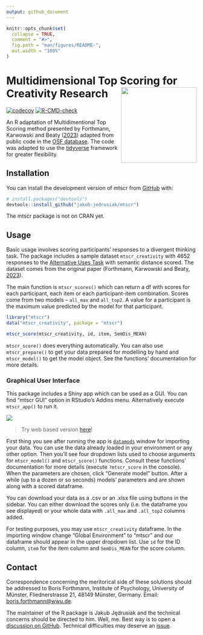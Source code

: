 ```yaml
---
output: github_document
---
```


<!-- README.md is generated from README.Rmd. Please edit that file -->

```r
knitr::opts_chunk$set(
  collapse = TRUE,
  comment = "#>",
  fig.path = "man/figures/README-",
  out.width = "100%"
)
```

# Multidimensional Top Scoring for Creativity Research <img src="./man/figures/mtscr-hex.svg" width=200 align="right"/> {#multidimentional-top-scoring-for-creativity-research}

<!-- badges: start -->

[![codecov](https://codecov.io/gh/jakub-jedrusiak/mtscr/branch/master/graph/badge.svg?token=N3UGHFK5QN)](https://codecov.io/gh/jakub-jedrusiak/mtscr) [![R-CMD-check](https://github.com/jakub-jedrusiak/mtscr/actions/workflows/R-CMD-check.yaml/badge.svg)](https://github.com/jakub-jedrusiak/mtscr/actions/workflows/R-CMD-check.yaml)

<!-- badges: end -->

An R adaptation of Multidimentional Top Scoring method presented by Forthmann, Karwowski and Beaty ([2023](https://doi.org/10.1037/aca0000571)) adapted from public code in the [OSF database](https://osf.io/7rgsp/). The code was adapted to use the [tidyverse](https://www.tidyverse.org/) framework for greater flexibility.

## Installation {#installation}

You can install the development version of mtscr from [GitHub](https://github.com/) with:

``` r
# install.packages("devtools")
devtools::install_github("jakub-jedrusiak/mtscr")
```

The mtscr package is not on CRAN yet.

## Usage {#usage}

Basic usage involves scoring participants' responses to a divergent thinking task. The package includes a sample dataset `mtscr_creativity` with 4652 responses to the [Alternative Uses Task](https://en.wikipedia.org/wiki/Alternative_uses_test) with semantic distance scored. The dataset comes from the original paper (Forthmann, Karwowski and Beaty, [2023](https://doi.org/10.1037/aca0000571)).

The main function is `mtscr_scores()` which can return a df with scores for each participant, each item or each participant-item combination. Scores come from two models -- `all_max` and `all_top2`. A value for a participant is the maximum value predicted by the model for that participant.

```r
library("mtscr")
data("mtscr_creativity", package = "mtscr")

mtscr_score(mtscr_creativity, id, item, SemDis_MEAN)
```

`mtscr_score()` does everything automatically. You can also use `mtscr_prepare()` to get your data prepared for modelling by hand and `mtscr_model()` to get the model object. See the functions' documentation for more details.

### Graphical User Interface {#graphical-user-interface}

This package includes a Shiny app which can be used as a GUI. You can find "mtscr GUI" option in RStudio's Addins menu. Alternatively execute `mtscr_app()` to run it.

![](./man/figures/README-GUI-example.gif)

> Try web based version [here](https://jakub-jedrusiak.shinyapps.io/mtscr_GUI/)!

First thing you see after running the app is [`datamods`](https://github.com/dreamRs/datamods) window for importing your data. You can use the data already loaded in your environment or any other option. Then you'll see four dropdown lists used to choose arguments for `mtscr_model()` and `mtscr_score()` functions. Consult these functions' documentation for more details (execute `?mtscr_score` in the console). When the parameters are chosen, click "Generate model" button. After a while (up to a dozen or so seconds) models' parameters and are shown along with a scored dataframe.

You can download your data as a .csv or an .xlsx file using buttons in the sidebar. You can either download the scores only (i.e. the dataframe you see displayed) or your whole data with `.all_max` and `.all_top2` columns added.

For testing purposes, you may use `mtscr_creativity` dataframe. In the importing window change "Global Environment" to "mtscr" and our dataframe should appear in the upper dropdown list. Use `id` for the ID column, `item` for the item column and `SemDis_MEAN` for the score column.

## Contact {#contact}

Correspondence concerning the meritorical side of these solutions should be addressed to Boris Forthmann, Institute of Psychology, University of Münster, Fliednerstrasse 21, 48149 Münster, Germany. Email: [boris.forthmann\@wwu.de](mailto:boris.forthmann@wwu.de){.email}.

The maintainer of the R package is Jakub Jędrusiak and the technical concerns should be directed to him. Well, me. Best way is to open a [discussion on GitHub](https://github.com/jakub-jedrusiak/mtscr/discussions). Technical difficulties may deserve an [issue](https://github.com/jakub-jedrusiak/mtscr/issues).
